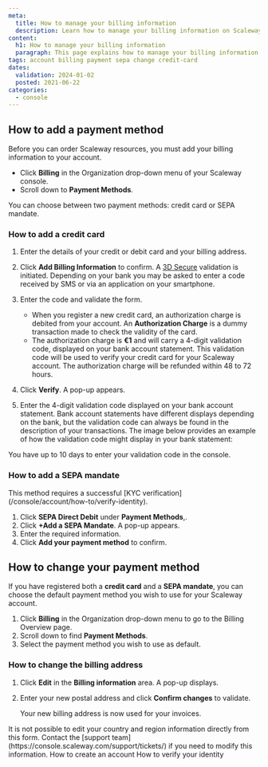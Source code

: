 ```yaml
---
meta:
  title: How to manage your billing information
  description: Learn how to manage your billing information on Scaleway. Add credit cards or SEPA mandates, change payment methods, and update your billing address easily.
content:
  h1: How to manage your billing information
  paragraph: This page explains how to manage your billing information
tags: account billing payment sepa change credit-card
dates:
  validation: 2024-01-02
  posted: 2021-06-22
categories:
  - console
---
```


## How to add a payment method

Before you can order Scaleway resources, you must add your billing information to your account.

<Macro id="iam-requirements" />

- Click **Billing** in the Organization drop-down menu of your Scaleway console.
- Scroll down to **Payment Methods**.

<Lightbox src="scaleway-payment-methods.webp" width="700" />

You can choose between two payment methods: credit card or SEPA mandate.

### How to add a credit card

1. Enter the details of your credit or debit card and your billing address.
2. Click **Add Billing Information** to confirm. A [3D Secure](https://en.wikipedia.org/wiki/3-D_Secure) validation is initiated. Depending on your bank you may be asked to enter a code received by SMS or via an application on your smartphone.
3. Enter the code and validate the form.
    <Message type="note">
      - When you register a new credit card, an authorization charge is debited from your account. An **Authorization Charge** is a dummy transaction made to check the validity of the card. 
      - The authorization charge is **€1** and will carry a 4-digit validation code, displayed on your bank account statement. This validation code will be used to verify your credit card for your Scaleway account. The authorization charge will be refunded within 48 to 72 hours.
    </Message>
4. Click **Verify**. A pop-up appears.
5. Enter the 4-digit validation code displayed on your bank account statement.
    <Message type="note">
      Bank account statements have different displays depending on the bank, but the validation code can always be found in the description of your transactions. The image below provides an example of how the validation code might display in your bank statement:

      <Lightbox src="scaleway-bank-statement.webp" alt="Screenshot of a bank account statement. Under the transactions section, an entry called SCW*C-6569E-COMMERCE displays. The validation code is represented by the number sequence" />
    </Message>


<Message type="important">
  You have up to 10 days to enter your validation code in the console.
</Message>


### How to add a SEPA mandate

<Message type="note">
  This method requires a successful [KYC verification](/console/account/how-to/verify-identity).
</Message> 

1. Click **SEPA Direct Debit** under **Payment Methods**,.
2. Click **+Add a SEPA Mandate**. A pop-up appears.
3. Enter the required information.
4. Click **Add your payment method** to confirm.

## How to change your payment method

If you have registered both a **credit card** and a **SEPA mandate**, you can choose the default payment method you wish to use for your Scaleway account.

1. Click **Billing** in the Organization drop-down menu to go to the Billing Overview page.
2. Scroll down to find **Payment Methods**.
3. Select the payment method you wish to use as default.

### How to change the billing address

1. Click **Edit** in the **Billing information** area. A pop-up displays.
2. Enter your new postal address and click **Confirm changes** to validate.

    Your new billing address is now used for your invoices.

<Message type="note">
  It is not possible to edit your country and region information directly from this form. Contact the [support team](https://console.scaleway.com/support/tickets/) if you need to modify this information.
</Message>

<Lightbox src="scaleway-default-payment-method.webp" />


<Navigation title="See also">
  <PreviousButton to="/console/account/how-to/create-an-account">How to create an account</PreviousButton>
  <NextButton to="/console/account/how-to/verify-identity">How to verify your identity</NextButton>
</Navigation>
